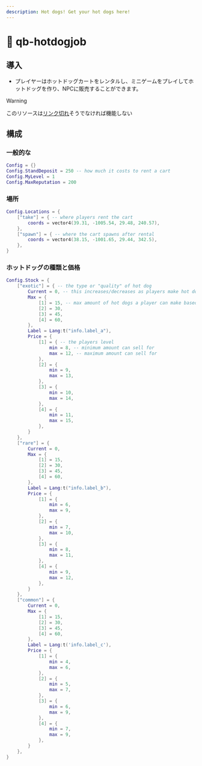 ```yaml
---
description: Hot dogs! Get your hot dogs here!
---
```


# 🌭 qb-hotdogjob

## 導入

- プレイヤーはホットドッグカートをレンタルし、ミニゲームをプレイしてホットドッグを作り、NPCに販売することができます。

> [!WARNING]
> このリソースは[リンク切れ](broken-reference 'mention')そうでなければ機能しない

## 構成

### 一般的な

```lua
Config = {}
Config.StandDeposit = 250 -- how much it costs to rent a cart
Config.MyLevel = 1
Config.MaxReputation = 200
```

### 場所

```lua
Config.Locations = {
    ["take"] = { -- where players rent the cart
        coords = vector4(39.31, -1005.54, 29.48, 240.57),
    },
    ["spawn"] = { -- where the cart spawns after rental
        coords = vector4(38.15, -1001.65, 29.44, 342.5),
    },
}
```

### ホットドッグの種類と価格

```lua
Config.Stock = {
    ["exotic"] = { -- the type or "quality" of hot dog
        Current = 0, -- this increases/decreases as players make hot dogs
        Max = {
            [1] = 15, -- max amount of hot dogs a player can make based on level
            [2] = 30,
            [3] = 45,
            [4] = 60,
        },
        Label = Lang:t("info.label_a"),
        Price = {
            [1] = { -- the players level
                min = 8, -- minimum amount can sell for
                max = 12, -- maximum amount can sell for
            },
            [2] = {
                min = 9,
                max = 13,
            },
            [3] = {
                min = 10,
                max = 14,
            },
            [4] = {
                min = 11,
                max = 15,
            },
        }
    },
    ["rare"] = {
        Current = 0,
        Max = {
            [1] = 15,
            [2] = 30,
            [3] = 45,
            [4] = 60,
        },
        Label = Lang:t("info.label_b"),
        Price = {
            [1] = {
                min = 6,
                max = 9,
            },
            [2] = {
                min = 7,
                max = 10,
            },
            [3] = {
                min = 8,
                max = 11,
            },
            [4] = {
                min = 9,
                max = 12,
            },
        }
    },
    ["common"] = {
        Current = 0,
        Max = {
            [1] = 15,
            [2] = 30,
            [3] = 45,
            [4] = 60,
        },
        Label = Lang:t('info.label_c'),
        Price = {
            [1] = {
                min = 4,
                max = 6,
            },
            [2] = {
                min = 5,
                max = 7,
            },
            [3] = {
                min = 6,
                max = 9,
            },
            [4] = {
                min = 7,
                max = 9,
            },
        }
    },
}
```
